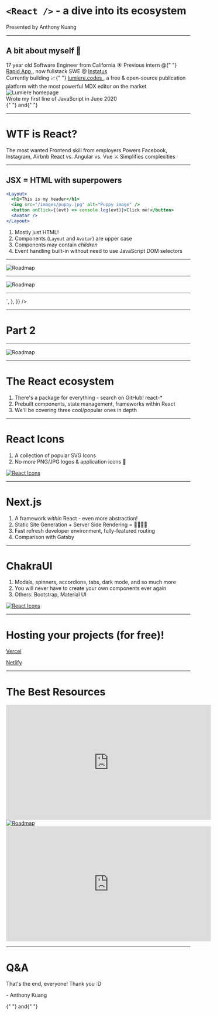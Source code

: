 <SlidePage>
    
<Cover>

# `<React />` - a dive into its ecosystem

<div
  style={{
    display: "flex",
    alignItems: "center",
    justifyContent: "center",
    gap: "1rem",
  }}
>
  <p style={{ fontSize: "30px" }}>Presented by Anthony Kuang</p>
  <Avatar />
</div>

</Cover>

---

## A bit about myself 👋

<Steps>
  <Step />
  <Step>17 year old Software Engineer from California ☀️</Step>
  <Step>
    Previous intern @{" "}
    <a
      style={{ color: "#add8e6" }}
      href="https://www.rapidapp.live"
      target="_blank"
    >
      Rapid App
    </a>
    , now fullstack SWE @ <a
      style={{ color: "#add8e6" }}
      href="https://instatus.io"
      target="_blank"
    >
      Instatus
    </a>
  </Step>
  <Step>
    <div style={{ display: "flex", alignItems: "center" }}>
      <div>
        Currently building 📈{" "}
        <a
          style={{ color: "#add8e6" }}
          href="https://lumiere.codes"
          target="_blank"
        >
          lumiere.codes
        </a>
        , a free & open-source publication platform with the most powerful MDX editor
        on the market
      </div>
      <Image
        src="/lumiere-homepage.png"
        alt="Lumiere homepage"
        width={300}
        height={250}
      />
    </div>
  </Step>
  <Step>Wrote my first line of JavaScript in June 2020</Step>
  <Step>
    <div
      style={{
        display: "flex",
        alignItems: "center",
        justifyContent: "center",
        gap: "20px",
      }}
    >
      <a
        style={{ color: "#add8e6" }}
        href="https://www.linkedin.com/in/anthony-kuang/"
        target="_blank"
      >
        <FaLinkedin />
      </a>{" "}
      and{" "}
      <a
        style={{ color: "#add8e6" }}
        href="https://github.com/AnthonyKuang"
        target="_blank"
      >
        <FaGithub />
      </a>
    </div>
  </Step>
</Steps>

---

<h1 style={{ textAlign: "start", paddingBottom: "30px", marginLeft: "190px" }}>
  WTF is React?
</h1>

<div
  style={{
    display: "flex",
    marginLeft: "80px",
    marginRight: "80px",
    justifyContent: "space-between",
  }}
>
  <Steps>
    <Step />
    <Step>The most wanted Frontend skill from employers</Step>
    <Step>Powers Facebook, Instagram, Airbnb</Step>
    <Step>React vs. Angular vs. Vue ⚔️</Step>
    <Step>Simplifies complexities</Step>
  </Steps>
  <ReactIcon />
</div>

---

## JSX = HTML with superpowers

```jsx
<Layout>
  <h1>This is my header</h1>
  <img src="/images/puppy.jpg" alt="Puppy image" />
  <button onClick={(evt) => console.log(evt)}>Click me!</button>
  <Avatar />
</Layout>
```

1. Mostly just HTML!
2. Components (`Layout` and `Avatar`) are upper case
3. Components may contain _children_
4. Event handling built-in without need to use JavaScript DOM selectors

---

<Image src="/roadmap.png" alt="Roadmap" width={700} height={900} />

---

<Image src="/roadmap-fundamentals.png" alt="Roadmap" width={758} height={900} />

---

<div class="codesandbox">
  <CodeSandbox
    files={{
      "package.json": {
        content: {
          dependencies: {
            react: "latest",
            "react-dom": "latest",
          },
        },
      },
      "index.js": {
        content: `// ReactDOM render, children, components, props, state\n\n\n// Conditional rendering, buttons, loops with key prop`,
      },
      "index.html": {
        content:`<div id="root"></div>`,
      },
    }}
  />

</div>

---

# Part 2️

---

<Image src="/roadmap-ecosystem.png" alt="Roadmap" width={758} height={900} />

---

# The React ecosystem

1. There's a package for everything - search on GitHub! react-\*
2. Prebuilt components, state management, frameworks within React
3. We'll be covering three cool/popular ones in depth

---

# React Icons

1. A collection of popular SVG Icons
2. No more PNG/JPG logos & application icons 🚀

<div>
  <a href="https://react-icons.github.io/" target="_blank">
    <Image src="/react-icons.png" alt="React Icons" width={700} height={380} />
  </a>
</div>

---

# Next.js

1. A framework _within_ React - even more abstraction!
2. Static Site Generation + Server Side Rendering = 🏃💨💨💨
3. Fast refresh developer environment, fully-featured routing
4. Comparison with Gatsby

---

# ChakraUI

1. Modals, spinners, accordions, tabs, dark mode, and so much more
2. You will never have to create your own components ever again
3. Others: Bootstrap, Material UI

<div>
  <a href="https://chakra-ui.com/docs/getting-started" target="_blank">
    <Image src="/chakra.png" alt="React Icons" width={700} height={400} />
  </a>
</div>

---

# Hosting your projects (for free)!

<Steps>
  <Step />
  <Step>
    <a
      style={{
        display: "flex",
        justifyContent: "center",
        alignItems: "center",
        gap: "20px",
      }}
      href="https://vercel.com"
      target="_blank"
    >
      <p>Vercel</p>
      <SiVercel />
    </a>
  </Step>
  <Step>
    <a
      style={{
        display: "flex",
        justifyContent: "center",
        alignItems: "center",
        gap: "20px",
      }}
      href="https://netlify.com"
      target="_blank"
    >
      <p>Netlify</p>
      <SiNetlify />
    </a>
  </Step>
</Steps>

---

# The Best Resources

<div style={{display: 'flex', alignItems: 'center', justifyContent: 'space-around'}}>
<iframe
  width="560"
  height="315"
  src="https://www.youtube.com/embed/cuHDQhDhvPE"
  title="YouTube video player"
  frameborder="0"
  allow="accelerometer; autoplay; clipboard-write; encrypted-media; gyroscope; picture-in-picture"
  allowfullscreen
></iframe>

<a href="https://reactjs.org/docs/getting-started.html" target="_blank">
  <Image
    src="/react-documentation.png"
    alt="Roadmap"
    width={560}
    height={315}
  />
</a>

<iframe
  width="560"
  height="315"
  src="https://www.youtube.com/embed/I6ypD7qv3Z8"
  title="YouTube video player"
  frameborder="0"
  allow="accelerometer; autoplay; clipboard-write; encrypted-media; gyroscope; picture-in-picture"
  allowfullscreen
></iframe>
</div>

---

# Q&A

That's the end, everyone! Thank you :D

<p style={{ textAlign: "center", fontSize: "24px", marginTop: "80px" }}>
  - Anthony Kuang
</p>
<div
  style={{
    display: "flex",
    alignItems: "center",
    justifyContent: "center",
    gap: "12px",
    fontSize: "24px",
  }}
>
  <a
    style={{ color: "#add8e6" }}
    href="https://www.linkedin.com/in/anthony-kuang/"
    target="_blank"
  >
    <FaLinkedin />
  </a>{" "}
  and{" "}
  <a
    style={{ color: "#add8e6" }}
    href="https://github.com/AnthonyKuang"
    target="_blank"
  >
    <FaGithub />
  </a>
</div>

</SlidePage>
